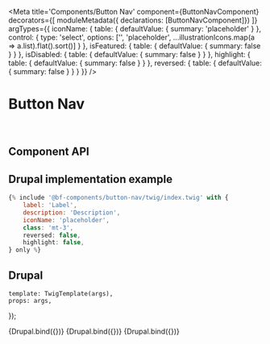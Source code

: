
<Meta
    title='Components/Button Nav'
    component={ButtonNavComponent}
    decorators={[
        moduleMetadata({ declarations: [ButtonNavComponent]})
    ]}
    argTypes={{
        iconName: {
            table: { defaultValue: { summary: 'placeholder' } },
            control: {
                type: 'select',
                options: ['', 'placeholder', ...illustrationIcons.map(a => a.list).flat().sort()]
            }
        },
        isFeatured: {
            table: { defaultValue: { summary: false } }
        },
        isDisabled: {
            table: { defaultValue: { summary: false } }
        },
        highlight: {
            table: { defaultValue: { summary: false } }
        },
        reversed: {
            table: { defaultValue: { summary: false } }
        }
    }}
/>

# Button Nav

<br/>

## Component API

<ArgsTable of={ButtonNavComponent} />

## Drupal implementation example

```jsx
{% include '@bf-components/button-nav/twig/index.twig' with {
    label: 'Label',
    description: 'Description',
    iconName: 'placeholder',
    class: 'mt-3',
    reversed: false,
    highlight: false,
} only %}
```

## Drupal

    template: TwigTemplate(args),
    props: args,
});

<Canvas withSource='none'>
    <Story
        name='Drupal'
        args={{
            label: 'Label'
        }}
    >
        {Drupal.bind({})}
    </Story>
</Canvas>

<Canvas withSource='none'>
    <Story
        name='Drupal - With description'
        args={{
            label: 'Label',
            description: 'Description morbi leo risus, porta ac consectetur ac, vestibulum at eros. Morbi leo risus, porta ac consectetur ac, vestibulum at eros.'
        }}
    >
        {Drupal.bind({})}
    </Story>
</Canvas>

<Canvas withSource='none'>
    <Story
        name='Drupal - With isFeatured'
        args={{
            label: 'Label',
            description: 'Description morbi leo risus, porta ac consectetur ac, vestibulum at eros. Morbi leo risus, porta ac consectetur ac, vestibulum at eros.',
            isFeatured: true
        }}
    >
        {Drupal.bind({})}
    </Story>
</Canvas>